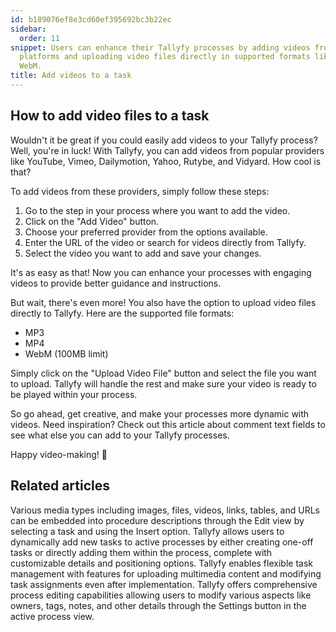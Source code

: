 ```yaml
---
id: b189076ef8e3cd60ef395692bc3b22ec
sidebar:
  order: 11
snippet: Users can enhance their Tallyfy processes by adding videos from multiple
  platforms and uploading video files directly in supported formats like MP3 MP4 and
  WebM.
title: Add videos to a task
---
```


## How to add video files to a task

Wouldn't it be great if you could easily add videos to your Tallyfy process? Well, you're in luck! With Tallyfy, you can add videos from popular providers like YouTube, Vimeo, Dailymotion, Yahoo, Rutybe, and Vidyard. How cool is that?

To add videos from these providers, simply follow these steps:

1. Go to the step in your process where you want to add the video.
2. Click on the "Add Video" button.
3. Choose your preferred provider from the options available.
4. Enter the URL of the video or search for videos directly from Tallyfy.
5. Select the video you want to add and save your changes.

It's as easy as that! Now you can enhance your processes with engaging videos to provide better guidance and instructions.

But wait, there's even more! You also have the option to upload video files directly to Tallyfy. Here are the supported file formats:

- MP3
- MP4
- WebM (100MB limit)

Simply click on the "Upload Video File" button and select the file you want to upload. Tallyfy will handle the rest and make sure your video is ready to be played within your process.

So go ahead, get creative, and make your processes more dynamic with videos. Need inspiration? Check out this article about comment text fields to see what else you can add to your Tallyfy processes.

Happy video-making! 🎥


## Related articles
<CardGrid>
<LinkTitleCard header="<b>Templates > Insert media</b>" href="/products/pro/documenting/templates/insert-media/" > Various media types including images, files, videos, links, tables, and URLs can be embedded into procedure descriptions through the Edit view by selecting a task and using the Insert option. </LinkTitleCard>
<LinkTitleCard header="<b>Edit Processes > Add tasks to active processes</b>" href="/products/pro/tracking-and-tasks/processes/edit-processes/how-can-i-add-tasks-to-active-processes-on-tallyfy/" > Tallyfy allows users to dynamically add new tasks to active processes by either creating one-off tasks or directly adding them within the process, complete with customizable details and positioning options. </LinkTitleCard>
<LinkTitleCard header="<b>Tasks > Edit tasks</b>" href="/products/pro/tracking-and-tasks/tasks/edit-task/" > Tallyfy enables flexible task management with features for uploading multimedia content and modifying task assignments even after implementation. </LinkTitleCard>
<LinkTitleCard header="<b>Edit Processes > Edit tasks and process properties</b>" href="/products/pro/tracking-and-tasks/processes/edit-processes/how-can-i-edit-tasks-and-processes-in-tallyfy/" > Tallyfy offers comprehensive process editing capabilities allowing users to modify various aspects like owners, tags, notes, and other details through the Settings button in the active process view. </LinkTitleCard>
</CardGrid>
